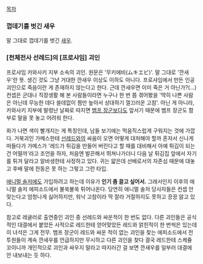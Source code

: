 [[목차]]

=== 껍데기를 벗긴 새우 ===
말 그대로 껍데기를 벗긴 [[새우]].

=== [천체전사 선레드]의 [프로샤임] 괴인 ===
프로샤임 카와사키 지부 소속의 괴인. 원문은 '무키에비(ムキエビ)'. 말 그대로 '깐새우'란 뜻. 생긴 것도 그냥 거대한 깐새우 이상도 이하도 아니다. 프로샤임에서 만든 인공 괴인으로 죽음이란 게 존재하지 않는다고 한다. 근데 깐새우면 이미 죽은 거 아닌가?(...) 컨셉은 군대나 직장생활 해 본 사람들이라면 누구나 한 번 쯤 겪어봤을 '딱히 나쁜 사람은 아닌데 무능한 데다 쓸데없이 짬만 높아서 상대하기 껄끄러운 고참'. 아닌 게 아니라, 카와사키 지부에 발령난 날짜로 따지면 [[뱀프 장군]]보다도 앞서기 때문에 뱀프 장군도 함부로 말을 못 놓고 어려워 한다.

화가 나면 색이 빨개지는 게 특징인데, 남들 보기에는 먹음직스럽게 구워지는 것에 가깝다. 거북괴인 가메스한테 [[선레드]]와의 싸움이 오면 어떻게 대처해야 할까 혼자서 신나게 떠들다가 가메스가 '레드가 튀김을 만들어 버린다고 할 때를 대비해서 아예 튀김이 되는 건 어떨까'라고 조언을 하자, 처음엔 발끈해서 뛰쳐나가더니 다음 날 튀김집 앞에서 자기를 튀겨 달라고 알바생한테 사정하고 있다. 귀는 얇은데 선배로서의 자존심 때문에 대놓고 후배 말에 찬동은 못 하는 그렇고 그런 타입.

[[애니멀 솔저]]에도 가입하려고 하는데 이유가 '''인기 좀 끌고 싶어서.''' 그래서인지 이후의 애니멀 솔저 에피소드에서 불쑥불쑥 튀어나온다. 당연히 애니멀 솔저 당사자들은 컨셉 안 맞는다고 엄청나게 싫어하지만, 워낙 고참이라 딱 잘라 거절하지도 못하고 끙끙 앓고 있다.

참고로 레귤러로 출연중인 괴인 중 선레드와 싸운적이 한 번도 없다. 다른 괴인들은 공식적인 대결에서 붙었든 사적으로 레드한테 얻어맞았든 레드와 얽힌적이 한 번씩은 있는데 이 녀석은 그게 전무. 뱀프 장군이 레드와 싸운 적이 없는 괴인을 찾는 에피소드에서 전투원들이 계속 깐새우를 언급하지만 무시하고 다른 괴인을 찾다 결국 레드한테 스케쥴 꼬이니까 개인적으로 괴인과 싸우지 말라고 따지러간 걸 보면 깐새우를 일부러 대결에 안 내보내는 듯 하다.
